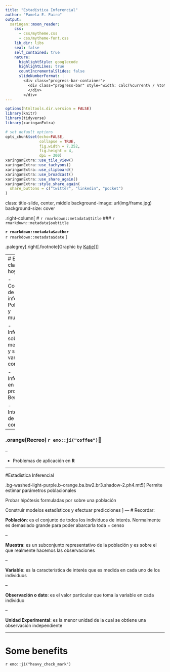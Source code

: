 ---
title: "Estadística Inferencial"
author: "Pamela E. Pairo"
output:
  xaringan::moon_reader:
    css: 
      - css/mytheme.css
      - css/mytheme-font.css
    lib_dir: libs
    seal: false
    self_contained: true
    nature:
      highlightStyle: googlecode
      highlightLines: true
      countIncrementalSlides: false
      slideNumberFormat: |
        <div class="progress-bar-container">
          <div class="progress-bar" style="width: calc(%current% / %total% * 100%);">
          </div>
        </div>
---

```{r setup, include = FALSE}
options(htmltools.dir.version = FALSE)
library(knitr)
library(tidyverse)
library(xaringanExtra)

# set default options
opts_chunk$set(echo=FALSE,
               collapse = TRUE,
               fig.width = 7.252,
               fig.height = 4,
               dpi = 300)
xaringanExtra::use_tile_view()
xaringanExtra::use_tachyons()
xaringanExtra::use_clipboard()
xaringanExtra::use_broadcast()
xaringanExtra::use_share_again()
xaringanExtra::style_share_again(
  share_buttons = c("twitter", "linkedin", "pocket")
)

```

class: title-slide, center, middle
background-image: url(img/frame.jpg)
background-size: cover

.right-column[
# `r rmarkdown::metadata$title`
### `r rmarkdown::metadata$subtitle`

**`r rmarkdown::metadata$author`**<br>
`r rmarkdown::metadata$date`
]

.palegrey[.right[.footnote[Graphic by [Katie](https://www.rawpixel.com/image/2357171/free-illustration-image-abstract-background-color)]]]

---
# En la clase de hoy:

- Concepto de inferencia. Población y muestra. 

- Inferencia sobre la media con y sin varianza conocida

- Inferencia en el proceso Bernoulli 

- Intervalos de confianza 

--

### .orange[**Recreo**] `r emo::ji("coffee")`🧉

--

- Problemas de aplicación en **R**

---

#Estadística Inferencial

.bg-washed-light-purple.b--orange.ba.bw2.br3.shadow-2.ph4.mt5[
Permite estimar parámetros poblacionales

Probar hipótesis formuladas por sobre una población

Construir modelos estadísticos y efectuar predicciones
]
---
# Recordar:

**Población**: es el conjunto de todos los individuos de interés. Normalmente es demasiado grande para poder abarcarla toda = censo

--

**Muestra**: es un subconjunto representativo de la población y es sobre el que realmente hacemos las observaciones

--

**Variable**: es la característica de interés que es medida en cada uno de los individuos

--

**Observación o dato**: es el valor particular que toma la variable en cada individuo

--

**Unidad Experimental**: es la menor unidad de la cual se obtiene una observación independiente

---

# Some benefits

`r emo::ji("heavy_check_mark")` 



